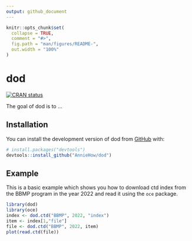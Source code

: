 ```yaml
---
output: github_document
---
```


<!-- README.md is generated from README.Rmd. Please edit that file -->

```r
knitr::opts_chunk$set(
  collapse = TRUE,
  comment = "#>",
  fig.path = "man/figures/README-",
  out.width = "100%"
)
```

# dod

<!-- badges: start -->
[![CRAN status](https://www.r-pkg.org/badges/version/dod)](https://CRAN.R-project.org/package=dod)
<!-- badges: end -->

The goal of dod is to ...

## Installation

You can install the development version of dod from [GitHub](https://github.com/) with:

``` r
# install.packages("devtools")
devtools::install_github("AnnieHow/dod")
```

## Example

This is a basic example which shows you how to download ctd index from the BBMP program in the year 2022 and read it using the `oce` package. 

```r
library(dod)
library(oce)
index <- dod.ctd("BBMP", 2022, "index") 
item <- index[1,"file"]
file <- dod.ctd("BBMP", 2022, item)
plot(read.ctd(file))
```



